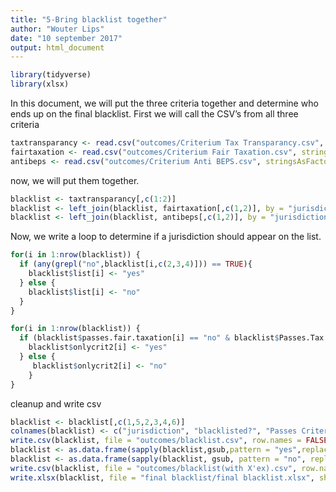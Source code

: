---
title: "5-Bring blacklist together"
author: "Wouter Lips"
date: "10 september 2017"
output: html_document
---

```{r}
library(tidyverse)
library(xlsx)
```

In this document, we will put the three criteria together and determine who ends up on the final blacklist. First we will call the CSV's from all three criteria
```{r}
taxtransparancy <- read.csv("outcomes/Criterium Tax Transparancy.csv", stringsAsFactors = FALSE, strip.white = TRUE)
fairtaxation <- read.csv("outcomes/Criterium Fair Taxation.csv", stringsAsFactors = FALSE, strip.white = TRUE)
antibeps <- read.csv("outcomes/Criterium Anti BEPS.csv", stringsAsFactors = FALSE, strip.white = TRUE)

```

now, we will put them together.

```{r}
blacklist <- taxtransparancy[,c(1:2)]
blacklist <- left_join(blacklist, fairtaxation[,c(1,2)], by = "jurisdiction")
blacklist <- left_join(blacklist, antibeps[,c(1,2)], by = "jurisdiction")
```

Now, we write a loop to determine if a jurisdiction should appear on the list.

```{r}
for(i in 1:nrow(blacklist)) {
  if (any(grepl("no",blacklist[i,c(2,3,4)])) == TRUE){
    blacklist$list[i] <- "yes"
  } else {
    blacklist$list[i] <- "no"
  }
}

for(i in 1:nrow(blacklist)) {
  if (blacklist$passes.fair.taxation[i] == "no" & blacklist$Passes.Tax.Transparancy[i] == "yes" & blacklist$Passes.Implementation.of.Anti.Beps.Measures[i] == "yes") {
    blacklist$onlycrit2[i] <- "yes"
  } else {
     blacklist$onlycrit2[i] <- "no" 
    }
}

```
cleanup and write csv
```{r}
blacklist <- blacklist[,c(1,5,2,3,4,6)]
colnames(blacklist) <- c("jurisdiction", "blacklisted?", "Passes Criterion Tax Transparancy", "Passes Criterion Fair Taxation", "Passes Criterion Anti Beps", "Listed solely on criterion two")
write.csv(blacklist, file = "outcomes/blacklist.csv", row.names = FALSE)
blacklist <- as.data.frame(sapply(blacklist,gsub,pattern = "yes",replacement="x"))
blacklist <- as.data.frame(sapply(blacklist, gsub, pattern = "no", replacement=""))
write.csv(blacklist, file = "outcomes/blacklist(with X'ex).csv", row.names = FALSE)
write.xlsx(blacklist, file = "final blacklist/final blacklist.xlsx", sheetName = "Blacklist", row.names = FALSE, col.names = TRUE, append = TRUE, showNA = FALSE)
```


